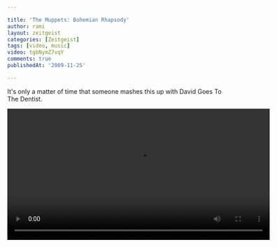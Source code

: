 ```yaml
---

title: 'The Muppets: Bohemian Rhapsody'
author: rami
layout: zeitgeist
categories: [Zeitgeist]
tags: [video, music]
video: tgbNymZ7vqY
comments: true
publishedAt: '2009-11-25'

---
```


It's only a matter of time that someone mashes this up with David Goes To The Dentist.


<video controls width="600">
    <source src="/assets/videos/content/zeitgeist/the-muppets-bohemian-rhapsody.mp4"
            type="video/mp4"/>
    Sorry, your browser doesn't support embedded videos.
</video>
